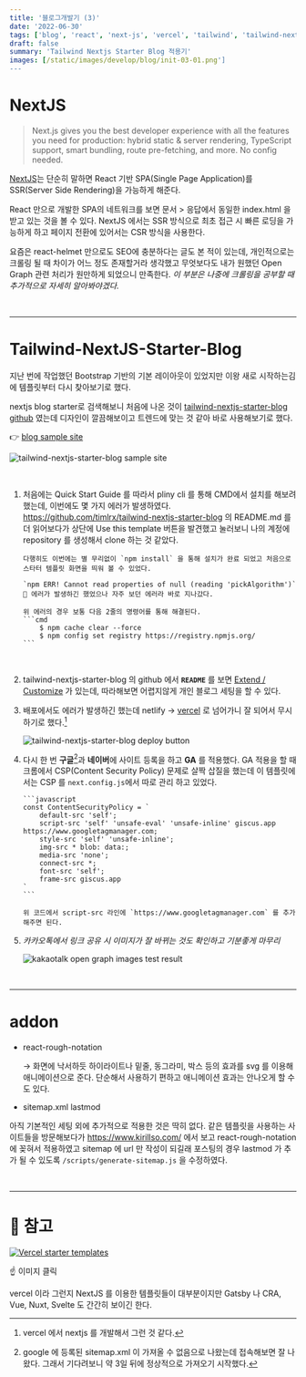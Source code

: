 ```yaml
---
title: '블로그개발기 (3)'
date: '2022-06-30'
tags: ['blog', 'react', 'next-js', 'vercel', 'tailwind', 'tailwind-nextjs-starter-blog']
draft: false
summary: 'Tailwind Nextjs Starter Blog 적용기'
images: [/static/images/develop/blog/init-03-01.png']
---
```


# NextJS

> Next.js gives you the best developer experience with all the features you need for production: hybrid static & server rendering, TypeScript support, smart bundling, route pre-fetching, and more. No config needed.

[NextJS](https://nextjs.org/)는 단순히 말하면 React 기반 SPA(Single Page Application)를 SSR(Server Side Rendering)을 가능하게 해준다.

React 만으로 개발한 SPA의 네트워크를 보면 문서 > 응답에서 동일한 index.html 을 받고 있는 것을 볼 수 있다.
NextJS 에서는 SSR 방식으로 최초 접근 시 빠른 로딩을 가능하게 하고 페이지 전환에 있어서는 CSR 방식을 사용한다.

요즘은 react-helmet 만으로도 SEO에 충분하다는 글도 본 적이 있는데, 개인적으로는 크롤링 될 때 차이가 어느 정도 존재할거라 생각했고
무엇보다도 내가 원했던 Open Graph 관련 처리가 원만하게 되었으니 만족한다.
_이 부분은 나중에 크롤링을 공부할 때 추가적으로 자세히 알아봐야겠다._

<br />

---

# Tailwind-NextJS-Starter-Blog

지난 번에 작업했던 Bootstrap 기반의 기본 레이아웃이 있었지만 이왕 새로 시작하는김에 템플릿부터 다시 찾아보기로 했다.

nextjs blog starter로 검색해보니 처음에 나온 것이 <span color="#f36033">[tailwind-nextjs-starter-blog github](https://github.com/timlrx/tailwind-nextjs-starter-blog/)</span> 였는데 디자인이 깔끔해보이고 트렌드에 맞는 것 같아 바로 사용해보기로 했다.

👉 [blog sample site](https://tailwind-nextjs-starter-blog.vercel.app/)

![tailwind-nextjs-starter-blog sample site](/static/images/develop/blog/init-03-01.png)

<br />

1.  처음에는 Quick Start Guide 를 따라서 pliny cli 를 통해 CMD에서 설치를 해보려 했는데, 이번에도 몇 가지 에러가 발생하였다.
    https://github.com/timlrx/tailwind-nextjs-starter-blog 의 README.md 를 더 읽어보다가 상단에 Use this template 버튼을 발견했고 눌러보니 나의 계정에 repository 를 생성해서 clone 하는 것 같았다.

        다행히도 이번에는 별 무리없이 `npm install` 을 통해 설치가 완료 되었고 처음으로 스타터 템플릿 화면을 띄워 볼 수 있었다.

        `npm ERR! Cannot read properties of null (reading 'pickAlgorithm')`
        🤫 에러가 발생하긴 했었으나 자주 보던 에러라 바로 지나갔다.

        위 에러의 경우 보통 다음 2줄의 명령어를 통해 해결된다.
        ```cmd
            $ npm cache clear --force
            $ npm config set registry https://registry.npmjs.org/
        ```

<br />

2.  tailwind-nextjs-starter-blog 의 github 에서 **`README`** 를 보면 [Extend / Customize](https://github.com/timlrx/tailwind-nextjs-starter-blog#extend--customize) 가 있는데, 따라해보면 어렵지않게 개인 블로그 세팅을 할 수 있다.

3.  배포에서도 에러가 발생하긴 했는데 netlify → [vercel](https://vercel.com/) 로 넘어가니 잘 되어서 무시하기로 했다.[^1]

    ![tailwind-nextjs-starter-blog deploy button](/static/images/develop/blog/init-03-02.png)

4.  다시 한 번 **구글**[^2]과 **네이버**에 사이트 등록을 하고 **GA** 를 적용했다.
    GA 적용을 할 때 크롬에서 CSP(Content Security Policy) 문제로 살짝 삽질을 했는데
    이 템플릿에서는 CSP 를 `next.config.js`에서 따로 관리 하고 있었다.

        ```javascript
        const ContentSecurityPolicy = `
            default-src 'self';
            script-src 'self' 'unsafe-eval' 'unsafe-inline' giscus.app https://www.googletagmanager.com;
            style-src 'self' 'unsafe-inline';
            img-src * blob: data:;
            media-src 'none';
            connect-src *;
            font-src 'self';
            frame-src giscus.app
        `
        ```

        위 코드에서 script-src 라인에 `https://www.googletagmanager.com` 를 추가해주면 된다.

5.  _카카오톡에서 링크 공유 시 이미지가 잘 바뀌는 것도 확인하고 기분좋게 마무리_

    <p align={'center'}>
        <img
            src="/static/images/develop/blog/init-03-04.png"
            alt="kakaotalk open graph images test result"
        />
    </p>

<br />

---

# addon

-   react-rough-notation

    → 화면에 낙서하듯 하이라이트나 밑줄, 동그라미, 박스 등의 효과를 svg 를 이용해 애니메이션으로 준다. 단순해서 사용하기 편하고 애니메이션 효과는 안나오게 할 수도 있다.

-   sitemap.xml lastmod

아직 기본적인 세팅 외에 추가적으로 적용한 것은 딱히 없다.
같은 템플릿을 사용하는 사이트들을 방문해보다가 https://www.kirillso.com/ 에서 보고 react-rough-notation 에 꽂혀서 적용하였고
sitemap 에 url 만 작성이 되길래 포스팅의 경우 lastmod 가 추가 될 수 있도록 `/scripts/generate-sitemap.js` 을 수정하였다.

<br />

---

# 🔔 참고

[![Vercel starter templates](/static/images/develop/blog/init-03-03.png)](https://vercel.com/templates)

☝ 이미지 클릭

vercel 이라 그런지 NextJS 를 이용한 템플릿들이 대부분이지만 Gatsby 나 CRA, Vue, Nuxt, Svelte 도 간간히 보이긴 한다.

[^1]: vercel 에서 nextjs 를 개발해서 그런 것 같다.
[^2]: google 에 등록된 sitemap.xml 이 <span color='#f36033'>가져올 수 없음</span>으로 나왔는데 접속해보면 잘 나왔다. 그래서 기다려보니 약 3일 뒤에 정상적으로 가져오기 시작했다.
